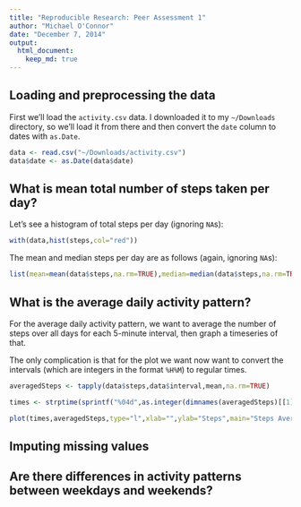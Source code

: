 ```yaml
---
title: "Reproducible Research: Peer Assessment 1"
author: "Michael O'Connor"
date: "December 7, 2014"
output:
  html_document:
    keep_md: true
---
```


## Loading and preprocessing the data

First we'll load the `activity.csv` data.  I downloaded it to my
`~/Downloads` directory, so we'll load it from there and then convert
the `date` column to dates with `as.Date`.

```r
data <- read.csv("~/Downloads/activity.csv")
data$date <- as.Date(data$date)
```

## What is mean total number of steps taken per day?

Let's see a histogram of total steps per day (ignoring `NA`s):

```r
with(data,hist(steps,col="red"))
```

The mean and median steps per day are as follows (again, ignoring
`NA`s):

```r
list(mean=mean(data$steps,na.rm=TRUE),median=median(data$steps,na.rm=TRUE))
```

## What is the average daily activity pattern?

For the average daily activity pattern, we want to average the number
of steps over all days for each 5-minute interval, then graph a
timeseries of that.

The only complication is that for the plot we want now want to convert
the intervals (which are integers in the format `%H%M`) to regular times.

```r
averagedSteps <- tapply(data$steps,data$interval,mean,na.rm=TRUE)

times <- strptime(sprintf("%04d",as.integer(dimnames(averagedSteps)[[1]])),format="%H%M")

plot(times,averagedSteps,type="l",xlab="",ylab="Steps",main="Steps Averaged Over 5-Minute Intervals",col="blue",lwd=3,tck=1)
```


## Imputing missing values



## Are there differences in activity patterns between weekdays and weekends?
